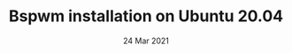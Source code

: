 ---
title: Bspwm installation on Ubuntu 20.04
date: 24 Mar 2021
publish: true
redirect: https://dev.to/jdeepd/bspwm-installation-on-ubuntu-20-04-updated-2021-3kip
---